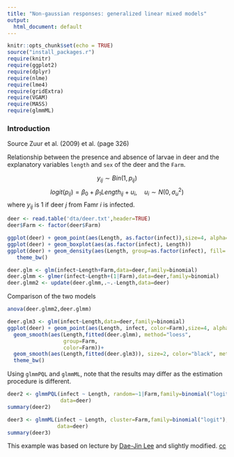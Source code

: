 ```yaml
---
title: "Non-gaussian responses: generalized linear mixed models"
output:
  html_document: default
---
```


```r
knitr::opts_chunk$set(echo = TRUE)
source("install_packages.r")
require(knitr)
require(ggplot2)
require(dplyr)
require(nlme)
require(lme4)
require(gridExtra)
require(VGAM)
require(MASS)
require(glmmML)
```

### Introduction 

Source Zuur et al. (2009) et al. (page 326)

Relationship between the presence and absence of larvae in deer and the explanatory variables `length` and  `sex` of the deer and the `Farm`.

$$ y_{ij} \sim Bin(1, p_{ij})$$
$$\textit{logit}(p_{ij}) = \beta_0 + \beta_1 \textit{Length}_{ij} + u_i, \quad u_i \sim N(0, \sigma_u^2)$$
where $y_{ij}$ is 1 if deer $j$ from Famr $i$ is infected. 


```r
deer <- read.table('dta/deer.txt',header=TRUE)
deer$Farm <- factor(deer$Farm)
```


```r
ggplot(deer) + geom_point(aes(Length, as.factor(infect)),size=4, alpha=1/10)
ggplot(deer) + geom_boxplot(aes(as.factor(infect), Length))
ggplot(deer) + geom_density(aes(Length, group=as.factor(infect), fill= as.factor(infect)),alpha=1/5)+
   theme_bw()
```


```r
deer.glm <- glm(infect~Length+Farm,data=deer,family=binomial)
deer.glmm <- glmer(infect~Length+(1|Farm),data=deer,family=binomial)
deer.glmm2 <- update(deer.glmm,.~.-Length,data=deer)
```

Comparison of the two models 
```r
anova(deer.glmm2,deer.glmm)
```



```r
deer.glm3 <- glm(infect~Length,data=deer,family=binomial)
ggplot(deer) + geom_point(aes(Length, infect, color=Farm),size=4, alpha=9/10) + 
  geom_smooth(aes(Length,fitted(deer.glmm), method="loess", 
                  group=Farm,
                  color=Farm))+
  geom_smooth(aes(Length,fitted(deer.glm3)), size=2, color="black", method="lm", formula = y~poly(x,4), se=FALSE)+
  theme_bw()
```


Using `glmmPQL` and `glmmML`, note that the results may differ as the estimation procedure is different.

```r
deer2 <- glmmPQL(infect ~ Length, random=~1|Farm,family=binomial("logit"),
                 data=deer)
summary(deer2)

deer3 <- glmmML(infect ~ Length, cluster=Farm,family=binomial("logit"),
                data=deer)
summary(deer3)
```




This example was based on lecture by [Dae-Jin Lee](http://idaejin.github.io/bcam-courses/neiker-2016/material/mixed-models/) and slightly modified. [cc](https://creativecommons.org/licenses/by-sa/3.0/)